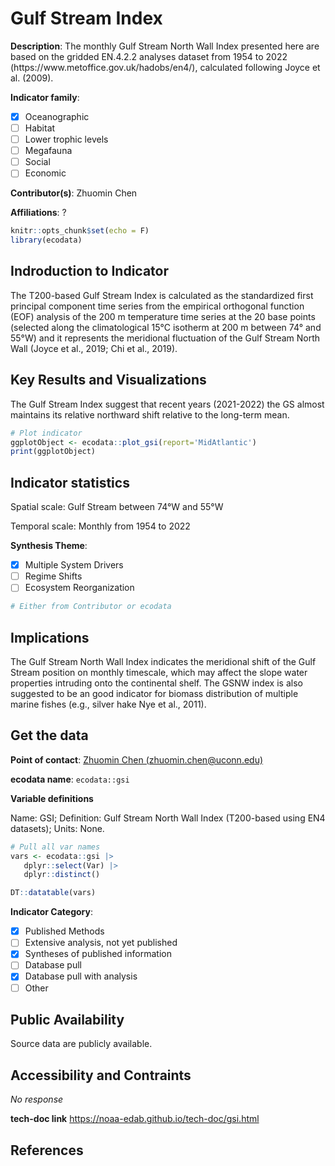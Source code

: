 # Gulf Stream Index

**Description**: The monthly Gulf Stream North Wall Index presented here are based on the gridded EN.4.2.2 analyses dataset from 1954 to 2022 (https://www.metoffice.gov.uk/hadobs/en4/), calculated following Joyce et al. (2009).

**Indicator family**: 

- [X] Oceanographic
- [ ] Habitat
- [ ] Lower trophic levels
- [ ] Megafauna
- [ ] Social
- [ ] Economic

**Contributor(s)**: Zhuomin Chen

**Affiliations**: ?

```r
knitr::opts_chunk$set(echo = F)
library(ecodata)
```
## Indroduction to Indicator
The T200-based Gulf Stream Index is calculated as the standardized first principal component time series from the empirical orthogonal function (EOF) analysis of the 200 m temperature time series at the 20 base points (selected along the climatological 15°C isotherm at 200 m between 74° and 55°W) and it represents the meridional fluctuation of the Gulf Stream North Wall (Joyce et al., 2019; Chi et al., 2019).

## Key Results and Visualizations
The Gulf Stream Index suggest that recent years (2021-2022) the GS almost maintains its relative northward shift relative to the long-term mean.

```r
# Plot indicator
ggplotObject <- ecodata::plot_gsi(report='MidAtlantic')
print(ggplotObject)
```
## Indicator statistics 
Spatial scale: Gulf Stream between 74°W and 55°W

Temporal scale: Monthly from 1954 to 2022

**Synthesis Theme**:

- [X] Multiple System Drivers
- [ ] Regime Shifts
- [ ] Ecosystem Reorganization

```r
# Either from Contributor or ecodata
```

## Implications
The Gulf Stream North Wall Index indicates the meridional shift of the Gulf Stream position on monthly timescale, which may affect the slope water properties intruding onto the continental shelf. The GSNW index is also suggested to be an good indicator for biomass distribution of multiple marine fishes (e.g., silver hake Nye et al., 2011).

## Get the data

**Point of contact**: [Zhuomin Chen (zhuomin.chen@uconn.edu)](Zhuomin Chen (zhuomin.chen@uconn.edu)){.email}

**ecodata name**: `ecodata::gsi`

**Variable definitions**

Name: GSI; Definition: Gulf Stream North Wall Index (T200-based using EN4 datasets); Units: None.

```r
# Pull all var names
vars <- ecodata::gsi |>
   dplyr::select(Var) |>
   dplyr::distinct()

DT::datatable(vars)
```
**Indicator Category**:

- [X] Published Methods
- [ ] Extensive analysis, not yet published
- [X] Syntheses of published information
- [ ] Database pull
- [X] Database pull with analysis
- [ ] Other

## Public Availability

Source data are publicly available.

## Accessibility and Contraints

_No response_

**tech-doc link**
<https://noaa-edab.github.io/tech-doc/gsi.html>

## References

